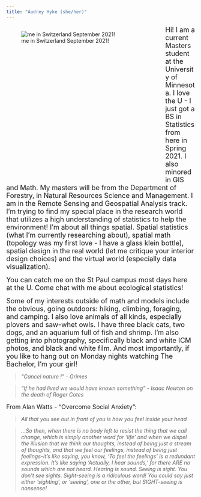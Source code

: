 ```yaml
---
title: "Audrey Hyke (she/her)"
---
```


<div style= "float : left; position : relative; top: 0px; width : 400px; height : 400px; padding-right: 24px; margin-bottom : 0px">
![me in Switzerland September 2021!](./figures/website_me.jpg)

</div>

<font size = "4"> 
Hi! I am a current Masters student at the University of Minnesota. I love the U - I just got a BS in Statistics from here in Spring 2021. I also minored in GIS and Math. My masters will be from the Department of Forestry, in Natural Resources Science and Management. I am in the Remote Sensing and Geospatial Analysis track. I'm trying to find my special place in the research world that utilizes a high understanding of statistics to help the environment! I'm about all things spatial. Spatial statistics (what I'm currently researching about), spatial math (topology was my first love - I have a glass klein bottle), spatial design in the real world (let me critique your interior design choices) and the virtual world (especially data visualization). 
</font>  
  
  
  
<font size = "4">
You can catch me on the St Paul campus most days here at the U. Come chat with me about ecological statistics! 
</font>

<font size = "4">
Some of my interests outside of math and models include the obvious, going outdoors: hiking, climbing, foraging, and camping. I also love animals of all kinds, especially plovers and saw-whet owls. I have three black cats, two dogs, and an aquarium full of fish and shrimp. I'm also getting into photography, specifically black and white ICM photos, and black and white film. And most importantly, if you like to hang out on Monday nights watching The Bachelor, I'm your girl! 
</font>

> *"Cancel nature !" - Grimes*

> *"If he had lived we would have known something" - Isaac Newton on the death of Roger Cotes*

<font size = "3">
From Alan Watts - "Overcome Social Anxiety":
</font>

> *All that you see out in front of you is how you feel inside your head*

> *...So then, when there is no body left to resist the thing that we call change, which is simply another word for 'life' and when we dispel the illusion that we think our thoughts, instead of being just a stream of thoughts, and that we feel our feelings, instead of being just feelings--it's like saying, you know, 'To feel the feelings' is a redundant expression. It's like saying 'Actually, I hear sounds,' for there ARE no sounds which are not heard. Hearing is sound. Seeing is sight. You don't see sights. Sight-seeing is a ridiculous word! You could say just either 'sighting', or 'seeing', one or the other, but SIGHT-seeing is nonsense!*

